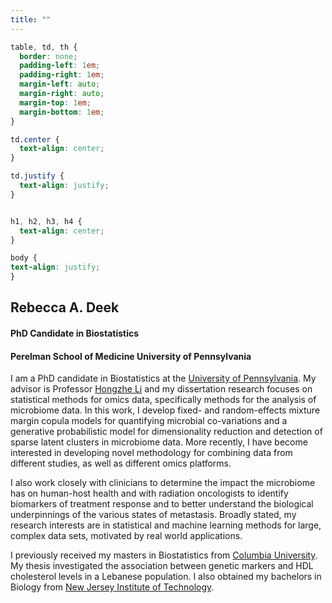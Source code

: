 ```yaml
---
title: ""
---
```


<link rel="stylesheet" href="academicons/css/academicons.min.css"/>

```css
table, td, th {
  border: none;
  padding-left: 1em;
  padding-right: 1em;
  margin-left: auto;
  margin-right: auto;
  margin-top: 1em;
  margin-bottom: 1em;
}

td.center {
  text-align: center;
}

td.justify {
  text-align: justify;
}


h1, h2, h3, h4 {
  text-align: center;
}

body {
text-align: justify;
}
```

## Rebecca A. Deek
#### PhD Candidate in Biostatistics
#### Perelman School of Medicine University of Pennsylvania

<td class="justify"> I am a PhD candidate in Biostatistics at the [University of Pennsylvania](https://www.dbei.med.upenn.edu/). My advisor is Professor [Hongzhe Li](http://statgene.med.upenn.edu/) and my dissertation research focuses on statistical methods for omics data, specifically methods for the analysis of microbiome data. In this work, I develop fixed- and random-effects mixture margin copula models for quantifying microbial co-variations and a generative probabilistic model for dimensionality reduction and detection of sparse latent clusters in microbiome data. More recently, I have become interested in developing novel methodology for combining data from different studies, as well as different omics platforms.

I also work closely with clinicians to determine the impact the microbiome has on human-host health and with radiation oncologists to identify biomarkers of treatment response and to better understand the biological underpinnings of the various states of metastasis. Broadly stated, my research interests are in statistical and machine learning methods for large, complex data sets, motivated by real world applications.

I previously received my masters in Biostatistics from [Columbia University](https://www.publichealth.columbia.edu/academics/departments/biostatistics). My thesis investigated the association between genetic markers and HDL cholesterol levels in a Lebanese population. I also obtained my bachelors in Biology from [New Jersey Institute of Technology](https://biology.njit.edu/).</td>
